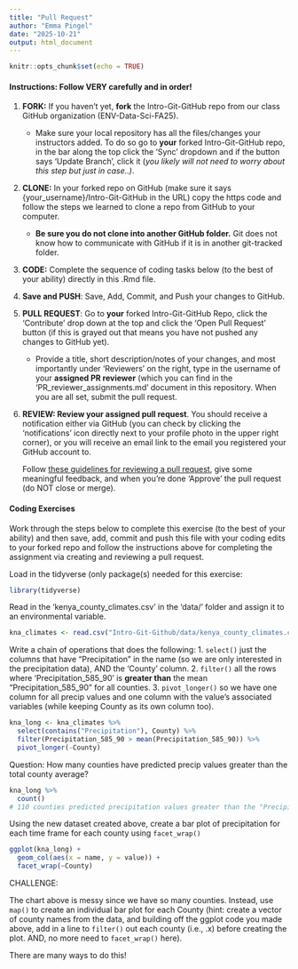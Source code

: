 ```yaml
---
title: "Pull Request"
author: "Emma Pingel"
date: "2025-10-21"
output: html_document
---
```


```r
knitr::opts_chunk$set(echo = TRUE)
```

#### Instructions: Follow VERY carefully and in order!

1.  **FORK:** If you haven't yet, **fork** the Intro-Git-GitHub repo from our class GitHub organization (ENV-Data-Sci-FA25).

    -   Make sure your local repository has all the files/changes your instructors added. To do so go to **your** forked Intro-Git-GitHub repo, in the bar along the top click the 'Sync' dropdown and if the button says 'Update Branch', click it (*you likely will not need to worry about this step but just in case..)*.

2.  **CLONE:** In your forked repo on GitHub (make sure it says {your_username}/Intro-Git-GitHub in the URL) copy the https code and follow the steps we learned to clone a repo from GitHub to your computer.

    -   **Be sure you do not clone into another GitHub folder.** Git does not know how to communicate with GitHub if it is in another git-tracked folder.

3.  **CODE:** Complete the sequence of coding tasks below (to the best of your ability) directly in this .Rmd file.

4.  **Save and PUSH**: Save, Add, Commit, and Push your changes to GitHub.

5.  **PULL REQUEST**: Go to **your** forked Intro-Git-GitHub Repo, click the 'Contribute' drop down at the top and click the 'Open Pull Request' button (if this is grayed out that means you have not pushed any changes to GitHub yet).

    -   Provide a title, short description/notes of your changes, and most importantly under 'Reviewers' on the right, type in the username of your **assigned PR reviewer** (which you can find in the 'PR_reviewer_assignments.md' document in this repository. When you are all set, submit the pull request.

6.  **REVIEW: Review your assigned pull request**. You should receive a notification either via GitHub (you can check by clicking the 'notifications' icon directly next to your profile photo in the upper right corner), or you will receive an email link to the email you registered your GitHub account to.

    Follow [these guidelines for reviewing a pull request](https://docs.github.com/en/pull-requests/collaborating-with-pull-requests/reviewing-changes-in-pull-requests/reviewing-proposed-changes-in-a-pull-request), give some meaningful feedback, and when you're done 'Approve' the pull request (do NOT close or merge).



#### Coding Exercises

Work through the steps below to complete this exercise (to the best of your ability) and then save, add, commit and push this file with your coding edits to your forked repo and follow the instructions above for completing the assignment via creating and reviewing a pull request.

Load in the tidyverse (only package(s) needed for this exercise:
```r
library(tidyverse)
```

Read in the 'kenya_county_climates.csv' in the 'data/' folder and assign it to an environmental variable.
```r
kna_climates <- read.csv("Intro-Git-Github/data/kenya_county_climates.csv")
```

Write a chain of operations that does the following:
1.  `select()` just the columns that have "Precipitation" in the name (so we are only interested in the precipitation data), AND the 'County' column.
2.  `filter()` all the rows where 'Precipitation_585_90' is **greater than** the mean "Precipitation_585_90" for all counties.
3.  `pivot_longer()` so we have one column for all precip values and one column with the value's associated variables (while keeping County as its own column too).
```r
kna_long <- kna_climates %>%
  select(contains("Precipitation"), County) %>%
  filter(Precipitation_585_90 > mean(Precipitation_585_90)) %>% 
  pivot_longer(-County)
```

Question: How many counties have predicted precip values greater than the total county average?
```r
kna_long %>%
  count()
# 110 counties predicted precipitation values greater than the "Precipitation_585_90" mean for all counties
```

Using the new dataset created above, create a bar plot of precipitation for each time frame for each county using `facet_wrap()`
```r
ggplot(kna_long) +
  geom_col(aes(x = name, y = value)) + 
  facet_wrap(~County)
```

CHALLENGE:

The chart above is messy since we have so many counties. Instead, use `map()` to create an individual bar plot for each County (hint: create a vector of county names from the data, and building off the ggplot code you made above, add in a line to `filter()` out each county (i.e., .x) before creating the plot. AND, no more need to `facet_wrap()` here).

There are many ways to do this!

```r

```